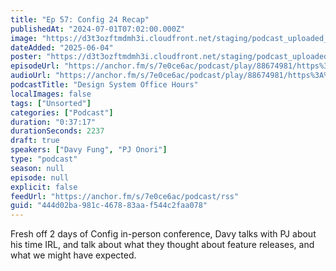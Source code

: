 ```yaml
---
title: "Ep 57: Config 24 Recap"
publishedAt: "2024-07-01T07:02:00.000Z"
image: "https://d3t3ozftmdmh3i.cloudfront.net/staging/podcast_uploaded_nologo/21047747/21047747-1699427880984-48d6ab24edbb5.jpg"
dateAdded: "2025-06-04"
poster: "https://d3t3ozftmdmh3i.cloudfront.net/staging/podcast_uploaded_nologo/21047747/21047747-1699427880984-48d6ab24edbb5.jpg"
episodeUrl: "https://anchor.fm/s/7e0ce6ac/podcast/play/88674981/https%3A%2F%2Fd3ctxlq1ktw2nl.cloudfront.net%2Fstaging%2F2024-6-1%2Fee24b566-5a0c-d798-fb66-77b69bf03f0d.mp3"
audioUrl: "https://anchor.fm/s/7e0ce6ac/podcast/play/88674981/https%3A%2F%2Fd3ctxlq1ktw2nl.cloudfront.net%2Fstaging%2F2024-6-1%2Fee24b566-5a0c-d798-fb66-77b69bf03f0d.mp3"
podcastTitle: "Design System Office Hours"
localImages: false
tags: ["Unsorted"]
categories: ["Podcast"]
duration: "0:37:17"
durationSeconds: 2237
draft: true
speakers: ["Davy Fung", "PJ Onori"]
type: "podcast"
season: null
episode: null
explicit: false
feedUrl: "https://anchor.fm/s/7e0ce6ac/podcast/rss"
guid: "444d02ba-981c-4678-83aa-f544c2faa078"
---
```

Fresh off 2 days of Config in-person conference, Davy talks with PJ about his time IRL, and talk about what they thought about feature releases, and what we might have expected.
